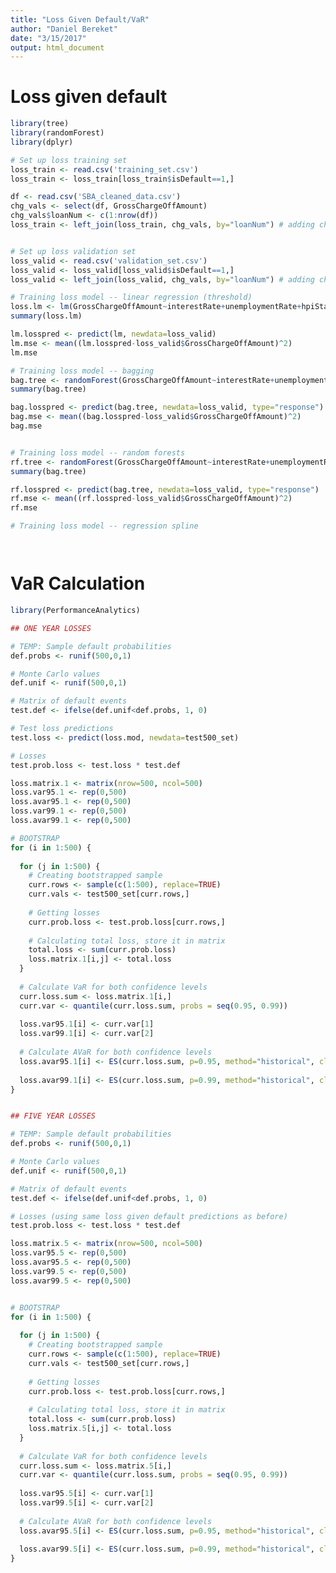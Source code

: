 ```yaml
---
title: "Loss Given Default/VaR"
author: "Daniel Bereket"
date: "3/15/2017"
output: html_document
---
```


# Loss given default

```r
library(tree)
library(randomForest)
library(dplyr)

# Set up loss training set
loss_train <- read.csv('training_set.csv')
loss_train <- loss_train[loss_train$isDefault==1,]

df <- read.csv('SBA_cleaned_data.csv')
chg_vals <- select(df, GrossChargeOffAmount)
chg_vals$loanNum <- c(1:nrow(df))
loss_train <- left_join(loss_train, chg_vals, by="loanNum") # adding charge off values


# Set up loss validation set
loss_valid <- read.csv('validation_set.csv')
loss_valid <- loss_valid[loss_valid$isDefault==1,]
loss_valid <- left_join(loss_valid, chg_vals, by="loanNum") # adding charge off values

# Training loss model -- linear regression (threshold)
loss.lm <- lm(GrossChargeOffAmount~interestRate+unemploymentRate+hpiState+tedSpread+sandp500+GrossApproval+TermInMonths+SBLR, data=loss_train)
summary(loss.lm)

lm.losspred <- predict(lm, newdata=loss_valid)
lm.mse <- mean((lm.losspred-loss_valid$GrossChargeOffAmount)^2)
lm.mse

# Training loss model -- bagging
bag.tree <- randomForest(GrossChargeOffAmount~interestRate+unemploymentRate+hpiState+tedSpread+sandp500+GrossApproval+TermInMonths+SBLR, data=loss_train, mtry=8, ntree=30)
summary(bag.tree)

bag.losspred <- predict(bag.tree, newdata=loss_valid, type="response")
bag.mse <- mean((bag.losspred-loss_valid$GrossChargeOffAmount)^2)
bag.mse


# Training loss model -- random forests
rf.tree <- randomForest(GrossChargeOffAmount~interestRate+unemploymentRate+hpiState+tedSpread+sandp500+GrossApproval+TermInMonths+SBLR, data=loss_train, mtry=3, ntree=30)
summary(bag.tree)

rf.losspred <- predict(bag.tree, newdata=loss_valid, type="response")
rf.mse <- mean((rf.losspred-loss_valid$GrossChargeOffAmount)^2)
rf.mse

# Training loss model -- regression spline




```

# VaR Calculation

```r
library(PerformanceAnalytics)

## ONE YEAR LOSSES

# TEMP: Sample default probabilities
def.probs <- runif(500,0,1)

# Monte Carlo values
def.unif <- runif(500,0,1)

# Matrix of default events
test.def <- ifelse(def.unif<def.probs, 1, 0)

# Test loss predictions
test.loss <- predict(loss.mod, newdata=test500_set)

# Losses
test.prob.loss <- test.loss * test.def

loss.matrix.1 <- matrix(nrow=500, ncol=500)
loss.var95.1 <- rep(0,500)
loss.avar95.1 <- rep(0,500)
loss.var99.1 <- rep(0,500)
loss.avar99.1 <- rep(0,500)

# BOOTSTRAP
for (i in 1:500) {
  
  for (j in 1:500) {
    # Creating bootstrapped sample
    curr.rows <- sample(c(1:500), replace=TRUE)
    curr.vals <- test500_set[curr.rows,]
    
    # Getting losses
    curr.prob.loss <- test.prob.loss[curr.rows,]
    
    # Calculating total loss, store it in matrix
    total.loss <- sum(curr.prob.loss)
    loss.matrix.1[i,j] <- total.loss
  }
  
  # Calculate VaR for both confidence levels
  curr.loss.sum <- loss.matrix.1[i,]
  curr.var <- quantile(curr.loss.sum, probs = seq(0.95, 0.99))
  
  loss.var95.1[i] <- curr.var[1]
  loss.var99.1[i] <- curr.var[2]
  
  # Calculate AVaR for both confidence levels
  loss.avar95.1[i] <- ES(curr.loss.sum, p=0.95, method="historical", clean="none", portfolio_method="single")
  
  loss.avar99.1[i] <- ES(curr.loss.sum, p=0.99, method="historical", clean="none", portfolio_method="single")
}


## FIVE YEAR LOSSES

# TEMP: Sample default probabilities
def.probs <- runif(500,0,1)

# Monte Carlo values
def.unif <- runif(500,0,1)

# Matrix of default events
test.def <- ifelse(def.unif<def.probs, 1, 0)

# Losses (using same loss given default predictions as before)
test.prob.loss <- test.loss * test.def

loss.matrix.5 <- matrix(nrow=500, ncol=500)
loss.var95.5 <- rep(0,500)
loss.avar95.5 <- rep(0,500)
loss.var99.5 <- rep(0,500)
loss.avar99.5 <- rep(0,500)


# BOOTSTRAP
for (i in 1:500) {
  
  for (j in 1:500) {
    # Creating bootstrapped sample
    curr.rows <- sample(c(1:500), replace=TRUE)
    curr.vals <- test500_set[curr.rows,]
    
    # Getting losses
    curr.prob.loss <- test.prob.loss[curr.rows,]
    
    # Calculating total loss, store it in matrix
    total.loss <- sum(curr.prob.loss)
    loss.matrix.5[i,j] <- total.loss
  }
  
  # Calculate VaR for both confidence levels
  curr.loss.sum <- loss.matrix.5[i,]
  curr.var <- quantile(curr.loss.sum, probs = seq(0.95, 0.99))
  
  loss.var95.5[i] <- curr.var[1]
  loss.var99.5[i] <- curr.var[2]
  
  # Calculate AVaR for both confidence levels
  loss.avar95.5[i] <- ES(curr.loss.sum, p=0.95, method="historical", clean="none", portfolio_method="single")
  
  loss.avar99.5[i] <- ES(curr.loss.sum, p=0.99, method="historical", clean="none", portfolio_method="single")
}



```





